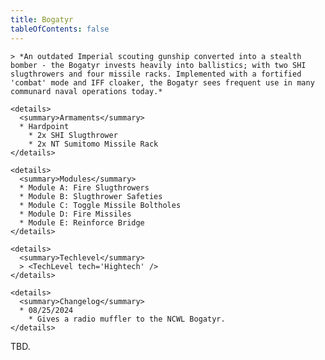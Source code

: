 ```yaml
---
title: Bogatyr
tableOfContents: false
---
```


<Tabs>

  <TabItem label="Info" icon="information">

    > *An outdated Imperial scouting gunship converted into a stealth bomber - the Bogatyr invests heavily into ballistics; with two SHI slugthrowers and four missile racks. Implemented with a fortified 'combat' mode and IFF cloaker, the Bogatyr sees frequent use in many communard naval operations today.*

    <details>
      <summary>Armaments</summary>
      * Hardpoint
        * 2x SHI Slugthrower 
        * 2x NT Sumitomo Missile Rack
    </details>

    <details>
      <summary>Modules</summary>
      * Module A: Fire Slugthrowers 
      * Module B: Slugthrower Safeties 
      * Module C: Toggle Missile Boltholes 
      * Module D: Fire Missiles 
      * Module E: Reinforce Bridge
    </details>

    <details>
      <summary>Techlevel</summary>
      > <TechLevel tech='Hightech' />
    </details>

    <details>
      <summary>Changelog</summary>
      * 08/25/2024
        * Gives a radio muffler to the NCWL Bogatyr.
    </details>
  </TabItem>

  <TabItem label="Guide" icon="open-book">
    TBD.
  </TabItem>

</Tabs>

